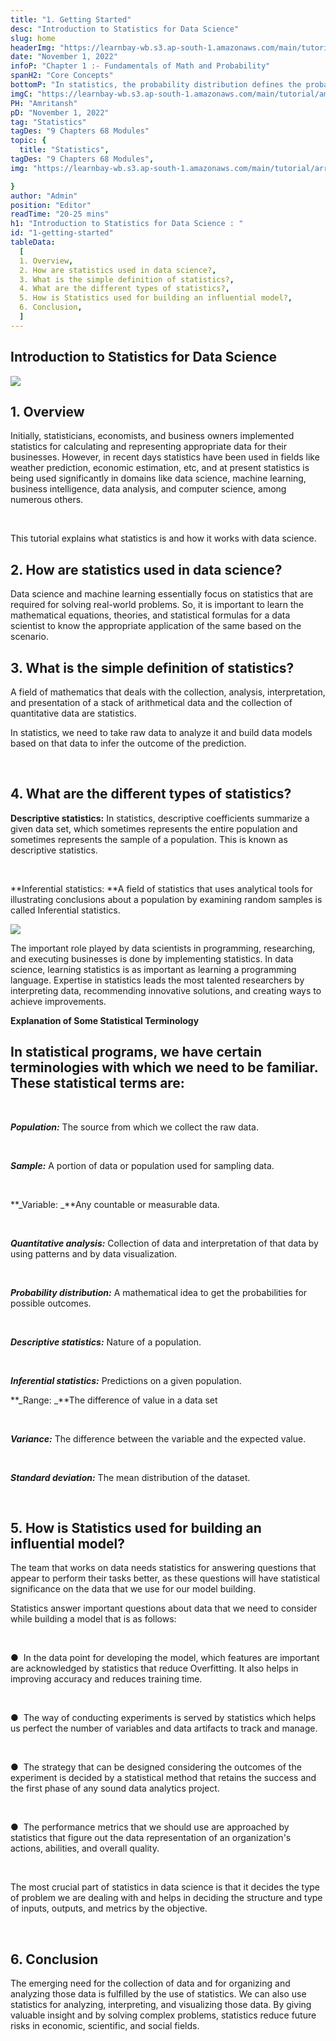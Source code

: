 ```yaml
---
title: "1. Getting Started"
desc: "Introduction to Statistics for Data Science"
slug: home
headerImg: "https://learnbay-wb.s3.ap-south-1.amazonaws.com/main/tutorial/Statistics+Header.png"
date: "November 1, 2022"
infoP: "Chapter 1 :- Fundamentals of Math and Probability"
spanH2: "Core Concepts"
bottomP: "In statistics, the probability distribution defines the probability of each result of a specific event in a random experiment. It would offer the probabilities of several possible situations in the long term."
imgC: "https://learnbay-wb.s3.ap-south-1.amazonaws.com/main/tutorial/amritansh.png"
PH: "Amritansh"
pD: "November 1, 2022"
tag: "Statistics"
tagDes: "9 Chapters 68 Modules"
topic: {
  title: "Statistics",
tagDes: "9 Chapters 68 Modules",
img: "https://learnbay-wb.s3.ap-south-1.amazonaws.com/main/tutorial/arrow.png"

}
author: "Admin"
position: "Editor"
readTime: "20-25 mins"
h1: "Introduction to Statistics for Data Science : "
id: "1-getting-started"
tableData:
  [
  1. Overview,
  2. How are statistics used in data science?,
  3. What is the simple definition of statistics?,
  4. What are the different types of statistics?,
  5. How is Statistics used for building an influential model?,
  6. Conclusion,
  ]
---
```


## Introduction to Statistics for Data Science


 <img src="https://learnbay-wb.s3.ap-south-1.amazonaws.com/main/tutorial/statistics/statistics-c-1.jpg"></img>


## 1. Overview

Initially, statisticians, economists, and business owners implemented statistics for calculating and representing appropriate data for their businesses. However, in recent days statistics have been used in fields like weather prediction, economic estimation, etc, and at present statistics is being used significantly in domains like data science, machine learning, business intelligence, data analysis, and computer science, among numerous others.

 

This tutorial explains what statistics is and how it works with data science.


## 2. How are statistics used in data science?


Data science and machine learning essentially focus on statistics that are required for solving real-world problems. So, it is important to learn the mathematical equations, theories, and statistical formulas for a data scientist to know the appropriate application of the same based on the scenario.


## 3. What is the simple definition of statistics? 

A field of mathematics that deals with the collection, analysis, interpretation, and presentation of a stack of arithmetical data and the collection of quantitative data are statistics. 

In statistics, we need to take raw data to analyze it and build data models based on that data to infer the outcome of the prediction.

 


## 4. What are the different types of statistics? 

**Descriptive statistics:** In statistics, descriptive coefficients summarize a given data set, which sometimes represents the entire population and sometimes represents the sample of a population. This is known as descriptive statistics.

 

**Inferential statistics: **A field of statistics that uses analytical tools for illustrating conclusions about a population by examining random samples is called Inferential statistics.


 <img src="https://learnbay-wb.s3.ap-south-1.amazonaws.com/main/tutorial/statistics/statistics-c-2.jpg"></img>


The important role played by data scientists in programming, researching, and executing businesses is done by implementing statistics. In data science, learning statistics is as important as learning a programming language. Expertise in statistics leads the most talented researchers by interpreting data, recommending innovative solutions, and creating ways to achieve improvements.

**Explanation of Some Statistical Terminology**


## In statistical programs, we have certain terminologies with which we need to be familiar. These statistical terms are:

 

**_Population:_** The source from which we collect the raw data.

 

**_Sample:_** A portion of data or population used for sampling data.

 

**_Variable: _**Any countable or measurable data.

 

**_Quantitative analysis:_** Collection of data and interpretation of that data by using patterns and by data visualization.

 

**_Probability distribution:_** A mathematical idea to get the probabilities for possible outcomes.

 

**_Descriptive statistics:_** Nature of a population.

 

**_Inferential statistics:_** Predictions on a given population.


**_Range: _**The difference of value in a data set

 

**_Variance:_** The difference between the variable and the expected value.

 

**_Standard deviation:_** The mean distribution of the dataset. 

 


## 5. How is Statistics used for building an influential model?


The team that works on data needs statistics for answering questions that appear to perform their tasks better, as these questions will have statistical significance on the data that we use for our model building.

Statistics answer important questions about data that we need to consider while building a model that is as follows:

 


●  	In the data point for developing the model, which features are important are acknowledged by statistics that reduce Overfitting. It also helps in improving accuracy and reduces training time.

 


●  	The way of conducting experiments is served by statistics which helps us perfect the number of variables and data artifacts to track and manage.

 


●  	The strategy that can be designed considering the outcomes of the experiment is decided by a statistical method that retains the success and the first phase of any sound data analytics project.  

 


●  	The performance metrics that we should use are approached by statistics that figure out the data representation of an organization's actions, abilities, and overall quality.

 

The most crucial part of statistics in data science is that it decides the type of problem we are dealing with and helps in deciding the structure and type of inputs, outputs, and metrics by the objective.

 


## 6. Conclusion


The emerging need for the collection of data and for organizing and analyzing those data is fulfilled by the use of statistics. We can also use statistics for analyzing, interpreting, and visualizing those data. By giving valuable insight and by solving complex problems, statistics reduce future risks in economic, scientific, and social fields.
